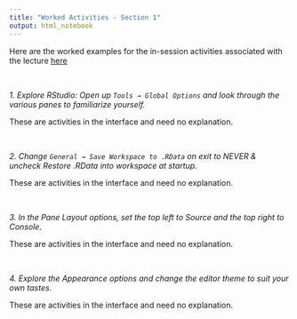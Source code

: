 ```yaml
---
title: "Worked Activities - Section 1"
output: html_notebook
---
```


Here are the worked examples for the in-session activities associated with the lecture [here](slides.html)


&nbsp;

*1. Explore RStudio: Open up `Tools → Global Options` and look through the various panes to familiarize yourself.*

These are activities in the interface and need no explanation.

&nbsp;

*2. Change `General → Save Workspace to .RData` on exit to NEVER & uncheck Restore .RData into workspace at startup.*

These are activities in the interface and need no explanation.

&nbsp;

*3. In the Pane Layout options, set the top left to Source and the top right to Console.*

These are activities in the interface and need no explanation.

&nbsp;

*4. Explore the Appearance options and change the editor theme to suit your own tastes.*


These are activities in the interface and need no explanation.

